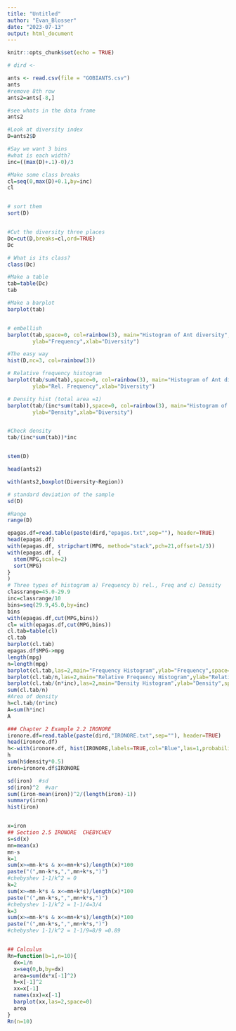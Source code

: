 ```yaml
---
title: "Untitled"
author: "Evan_Blosser"
date: "2023-07-13"
output: html_document
---
```


```r
knitr::opts_chunk$set(echo = TRUE)
```


```r
# dird <-

ants <- read.csv(file = "GOBIANTS.csv")
ants
#remove 8th row
ants2=ants[-8,]

#see whats in the data frame
ants2

#Look at diversity index
D=ants2$D

#Say we want 3 bins
#what is each width?
inc=((max(D)+.1)-0)/3

#Make some class breaks
cl=seq(0,max(D)+0.1,by=inc)
cl


# sort them
sort(D)


#Cut the diversity three places
Dc=cut(D,breaks=cl,ord=TRUE)
Dc

# What is its class?
class(Dc)

#Make a table
tab=table(Dc)
tab

#Make a barplot
barplot(tab)


# embellish
barplot(tab,space=0, col=rainbow(3), main="Histogram of Ant diversity",
        ylab="Frequency",xlab="Diversity")

#The easy way
hist(D,nc=3, col=rainbow(3))

# Relative frequency histogram
barplot(tab/sum(tab),space=0, col=rainbow(3), main="Histogram of Ant diversity",
        ylab="Rel. Frequency",xlab="Diversity")

# Density hist (total area =1)
barplot(tab/(inc*sum(tab)),space=0, col=rainbow(3), main="Histogram of Ant diversity",
        ylab="Density",xlab="Diversity")


#Check density
tab/(inc*sum(tab))*inc


stem(D)

head(ants2)

with(ants2,boxplot(Diversity~Region))

# standard deviation of the sample
sd(D)

#Range
range(D)

epagas.df=read.table(paste(dird,"epagas.txt",sep=""), header=TRUE)
head(epagas.df)
with(epagas.df, stripchart(MPG, method="stack",pch=21,offset=1/3))
with(epagas.df, {
  stem(MPG,scale=2)
  sort(MPG)
}
)
# Three types of histogram a) Frequency b) rel., Freq and c) Density
classrange=45.0-29.9
inc=classrange/10
bins=seq(29.9,45.0,by=inc)
bins
with(epagas.df,cut(MPG,bins))
cl= with(epagas.df,cut(MPG,bins))
cl.tab=table(cl)
cl.tab
barplot(cl.tab)
epagas.df$MPG->mpg
length(mpg)
n=length(mpg)
barplot(cl.tab,las=2,main="Frequency Histogram",ylab="Frequency",space=0)
barplot(cl.tab/n,las=2,main="Relative Frequency Histogram",ylab="Relative frequency",space=0)
barplot(cl.tab/(n*inc),las=2,main="Density Histogram",ylab="Density",space=0)
sum(cl.tab/n)
#Area of density
h=cl.tab/(n*inc)
A=sum(h*inc)
A

### Chapter 2 Example 2.2 IRONORE
ironore.df=read.table(paste(dird,"IRONORE.txt",sep=""), header=TRUE)
head(ironore.df)
h<-with(ironore.df, hist(IRONORE,labels=TRUE,col="Blue",las=1,probability=TRUE))
h
sum(h$density*0.5)
iron=ironore.df$IRONORE

sd(iron)  #sd
sd(iron)^2  #var
sum((iron-mean(iron))^2/(length(iron)-1))
summary(iron)
hist(iron)


x=iron
## Section 2.5 IRONORE  CHEBYCHEV
s=sd(x)
mn=mean(x)
mn-s
k=1
sum(x>=mn-k*s & x<=mn+k*s)/length(x)*100
paste("(",mn-k*s,",",mn+k*s,")")
#chebyshev 1-1/k^2 = 0
k=2
sum(x>=mn-k*s & x<=mn+k*s)/length(x)*100
paste("(",mn-k*s,",",mn+k*s,")")
#chebyshev 1-1/k^2 = 1-1/4=3/4
k=3
sum(x>=mn-k*s & x<=mn+k*s)/length(x)*100
paste("(",mn-k*s,",",mn+k*s,")")
#chebyshev 1-1/k^2 = 1-1/9=8/9 =0.89


## Calculus
Rn=function(b=1,n=10){
  dx=1/n
  x=seq(0,b,by=dx)
  area=sum(dx*x[-1]^2)
  h=x[-1]^2
  xx=x[-1]
  names(xx)=x[-1]
  barplot(xx,las=2,space=0)
  area
}
Rn(n=10)

```

